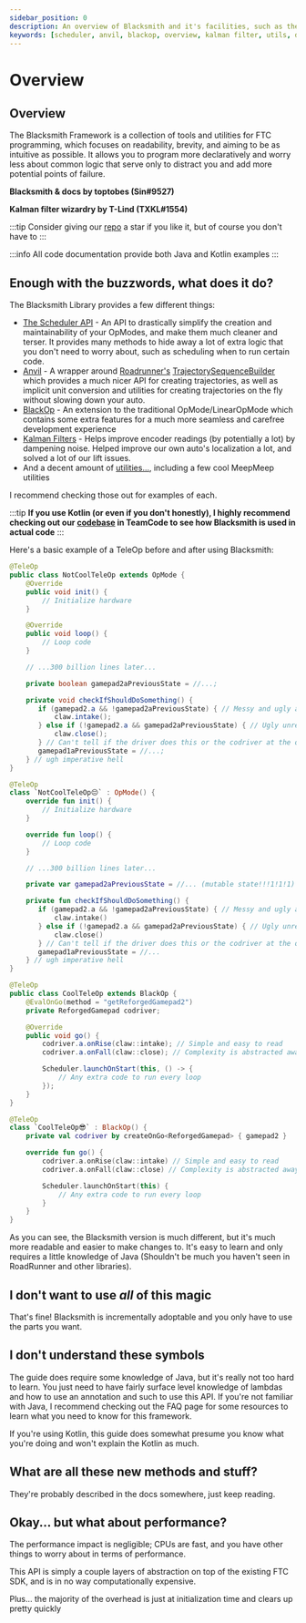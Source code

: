 ```yaml
---
sidebar_position: 0
description: An overview of Blacksmith and it's facilities, such as the Scheduler API, Anvil, BlackOp, it's Kalman Filters, and more!
keywords: [scheduler, anvil, blackop, overview, kalman filter, utils, demo]
---
```



# Overview

## Overview

The Blacksmith Framework is a collection of tools and utilities for FTC programming, which focuses
on readability, brevity, and aiming to be as intuitive as possible. It allows you to program more
declaratively and worry less about common logic that serve only to distract you and add more
potential points of failure.

**Blacksmith & docs by toptobes (Sin#9527)**

**Kalman filter wizardry by T-Lind (TXKL#1554)**

:::tip
Consider giving our [repo](https://github.com/toptobes/robot-code-v2/) a star if you like it, but of
course you don't have to
:::

:::info
All code documentation provide both Java and Kotlin examples
:::

## Enough with the buzzwords, what does it do?

The Blacksmith Library provides a few different things:
 - [The Scheduler API](/scheduler-api/overview) - An API to drastically simplify the creation and
  maintainability of your OpModes, and make them much cleaner and terser. It provides many methods
  to hide away a lot of extra logic that you don't need to worry about, such as scheduling when to
  run certain code.
 - [Anvil](/anvil/overview) - A wrapper around
  [Roadrunner's](https://learnroadrunner.com/) [TrajectorySequenceBuilder](https://learnroadrunner.com/trajectory-sequence.html)
  which provides a much nicer API for creating trajectories, as well as implicit unit conversion and
  utilities for creating trajectories on the fly without slowing down your auto.
 - [BlackOp](/black-op/overview) - An extension to the traditional OpMode/LinearOpMode which
  contains some extra features for a much more seamless and carefree development experience
 - [Kalman Filters](./util/kalmanfilters/kalmanfilter-object) - Helps improve encoder readings
  (by potentially a lot) by dampening noise. Helped improve our own auto's localization a lot,
  and solved a lot of our lift issues.
 - And a decent amount of [utilities...](/util/overview), including a few cool MeepMeep utilities

I recommend checking those out for examples of each.

:::tip
**If you use Kotlin (or even if you don't honestly), I highly recommend checking out our
[codebase](https://github.com/toptobes/robot-code-v2/) in TeamCode to see how Blacksmith is used in
actual code**
:::

Here's a basic example of a TeleOp before and after using Blacksmith:

<Tabs groupId="programming-language">
  <TabItem value="java" label="Java">

  ```java
  @TeleOp
  public class NotCoolTeleOp extends OpMode {
      @Override
      public void init() {
          // Initialize hardware
      }

      @Override
      public void loop() {
          // Loop code
      }

      // ...300 billion lines later...

      private boolean gamepad2aPreviousState = //...;

      private void checkIfShouldDoSomething() {
         if (gamepad2.a && !gamepad2aPreviousState) { // Messy and ugly and ew 🤮
             claw.intake();
         } else if (!gamepad2.a && gamepad2aPreviousState) { // Ugly unreadable signal edge detectors
             claw.close();
         } // Can't tell if the driver does this or the codriver at the quick glance
         gamepad1aPreviousState = //...;
      } // ugh imperative hell
  }
  ```

  </TabItem>
  <TabItem value="kt" label="Kotlin">

  ```kotlin
  @TeleOp
  class `NotCoolTeleOp😔` : OpMode() {
      override fun init() {
          // Initialize hardware
      }

      override fun loop() {
          // Loop code
      }

      // ...300 billion lines later...

      private var gamepad2aPreviousState = //... (mutable state!!!1!1!1)

      private fun checkIfShouldDoSomething() {
         if (gamepad2.a && !gamepad2aPreviousState) { // Messy and ugly and ew 🤮
             claw.intake()
         } else if (!gamepad2.a && gamepad2aPreviousState) { // Ugly unreadable signal edge detectors
             claw.close()
         } // Can't tell if the driver does this or the codriver at the quick glance
         gamepad1aPreviousState = //...
      } // ugh imperative hell
  }
  ```

</TabItem>
</Tabs>

<Tabs groupId="programming-language">
<TabItem value="java" label="Java">

  ```java
  @TeleOp
  public class CoolTeleOp extends BlackOp {
      @EvalOnGo(method = "getReforgedGamepad2")
      private ReforgedGamepad codriver;

      @Override
      public void go() {
          codriver.a.onRise(claw::intake); // Simple and easy to read
          codriver.a.onFall(claw::close); // Complexity is abstracted away

          Scheduler.launchOnStart(this, () -> {
              // Any extra code to run every loop
          });
      }
  }
  ```

</TabItem>
<TabItem value="kt" label="Kotlin">

  ```kotlin
  @TeleOp
  class `CoolTeleOp😎` : BlackOp() {
      private val codriver by createOnGo<ReforgedGamepad> { gamepad2 }

      override fun go() {
          codriver.a.onRise(claw::intake) // Simple and easy to read
          codriver.a.onFall(claw::close) // Complexity is abstracted away

          Scheduler.launchOnStart(this) {
              // Any extra code to run every loop
          }
      }
  }
  ```

</TabItem>
</Tabs>

As you can see, the Blacksmith version is much different, but it's much more readable and easier to make changes to.
It's easy to learn and only requires a little knowledge of Java (Shouldn't be much you haven't seen
in RoadRunner and other libraries).

## I don't want to use *all* of this magic

That's fine! Blacksmith is incrementally adoptable and you only have to use the parts you want.

## I don't understand these symbols

The guide does require some knowledge of Java, but it's really not too hard to learn. You just need
to have fairly surface level knowledge of lambdas and how to use an annotation and such to use this
API. If you're not familiar with Java, I recommend checking out the FAQ page for some resources to
learn what you need to know for this framework.

If you're using Kotlin, this guide does somewhat presume you know what you're doing and won't explain the Kotlin as much.

## What are all these new methods and stuff?

They're probably described in the docs somewhere, just keep reading.

## Okay... but what about performance?

The performance impact is negligible; CPUs are fast, and you have other things to worry about in terms of performance.

This API is simply a couple layers of abstraction on top of the existing FTC SDK, and is in no way computationally
expensive.

Plus... the majority of the overhead is just at initialization time and clears up pretty quickly
